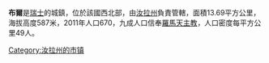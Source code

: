 '''布爾'''是[[瑞士|瑞士]]的城鎮，位於該國西北部，由[[汝拉州|汝拉州]]負責管轄，面積13.69平方公里，海拔高度587米，2011年人口670，九成人口信奉[[羅馬天主教|羅馬天主教]]，人口密度每平方公里49人。

{{Switzerland-geo-stub}}
[[Category:汝拉州的市镇|Category:汝拉州的市镇]]
